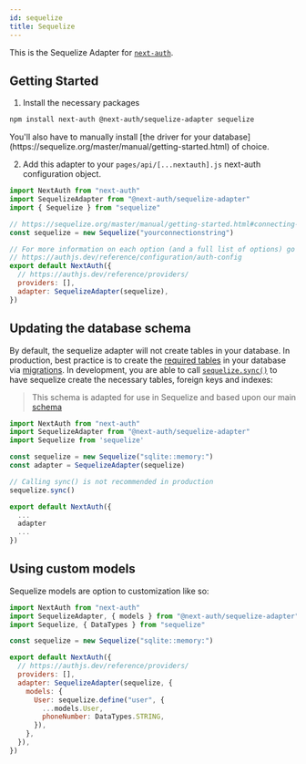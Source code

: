 ```yaml
---
id: sequelize
title: Sequelize
---
```



This is the Sequelize Adapter for [`next-auth`](https://authjs.dev).

## Getting Started

1. Install the necessary packages

```bash npm2yarn
npm install next-auth @next-auth/sequelize-adapter sequelize
```

<Callout type="warning">
You'll also have to manually install [the driver for your database](https://sequelize.org/master/manual/getting-started.html) of choice.
</Callout>

2. Add this adapter to your `pages/api/[...nextauth].js` next-auth configuration object.

```javascript title="pages/api/auth/[...nextauth].js"
import NextAuth from "next-auth"
import SequelizeAdapter from "@next-auth/sequelize-adapter"
import { Sequelize } from "sequelize"

// https://sequelize.org/master/manual/getting-started.html#connecting-to-a-database
const sequelize = new Sequelize("yourconnectionstring")

// For more information on each option (and a full list of options) go to
// https://authjs.dev/reference/configuration/auth-config
export default NextAuth({
  // https://authjs.dev/reference/providers/
  providers: [],
  adapter: SequelizeAdapter(sequelize),
})
```

## Updating the database schema

By default, the sequelize adapter will not create tables in your database. In production, best practice is to create the [required tables](https://authjs.dev/reference/adapters/models) in your database via [migrations](https://sequelize.org/master/manual/migrations.html). In development, you are able to call [`sequelize.sync()`](https://sequelize.org/master/manual/model-basics.html#model-synchronization) to have sequelize create the necessary tables, foreign keys and indexes:

> This schema is adapted for use in Sequelize and based upon our main [schema](/reference/adapters/models)

```js
import NextAuth from "next-auth"
import SequelizeAdapter from "@next-auth/sequelize-adapter"
import Sequelize from 'sequelize'

const sequelize = new Sequelize("sqlite::memory:")
const adapter = SequelizeAdapter(sequelize)

// Calling sync() is not recommended in production
sequelize.sync()

export default NextAuth({
  ...
  adapter
  ...
})
```

## Using custom models

Sequelize models are option to customization like so:

```js
import NextAuth from "next-auth"
import SequelizeAdapter, { models } from "@next-auth/sequelize-adapter"
import Sequelize, { DataTypes } from "sequelize"

const sequelize = new Sequelize("sqlite::memory:")

export default NextAuth({
  // https://authjs.dev/reference/providers/
  providers: [],
  adapter: SequelizeAdapter(sequelize, {
    models: {
      User: sequelize.define("user", {
        ...models.User,
        phoneNumber: DataTypes.STRING,
      }),
    },
  }),
})
```
